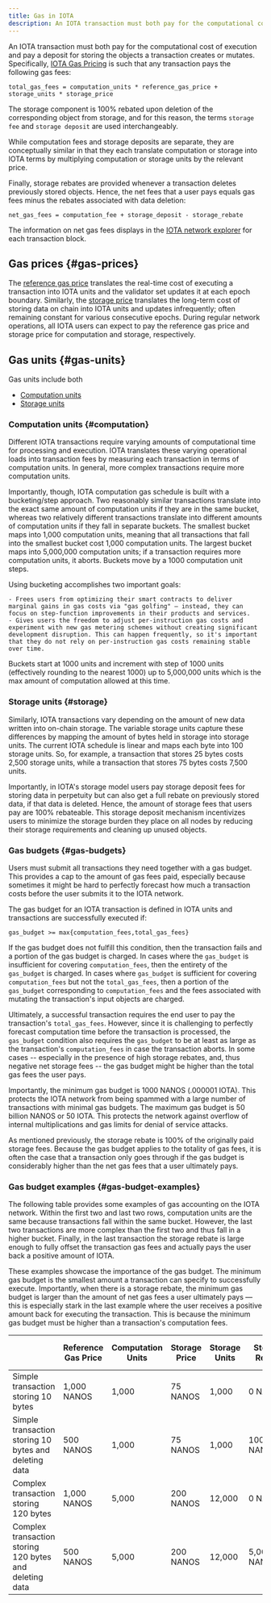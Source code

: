 ```yaml
---
title: Gas in IOTA
description: An IOTA transaction must both pay for the computational cost of execution and pay a deposit for storing the objects a transaction creates or mutates.
---
```


An IOTA transaction must both pay for the computational cost of execution and pay a deposit for storing the objects a transaction creates or mutates. Specifically, [IOTA Gas Pricing](gas-pricing.mdx) is such that any transaction pays the following gas fees:

`total_gas_fees = computation_units * reference_gas_price + storage_units * storage_price`

The storage component is 100% rebated upon deletion of the corresponding object from storage, and for this reason, the terms `storage fee` and `storage deposit` are used interchangeably.

While computation fees and storage deposits are separate, they are conceptually similar in that they each translate computation or storage into IOTA terms by multiplying computation or storage units by the relevant price.

Finally, storage rebates are provided whenever a transaction deletes previously stored objects. Hence, the net fees that a user pays equals gas fees minus the rebates associated with data deletion:

`net_gas_fees = computation_fee + storage_deposit - storage_rebate`

The information on net gas fees displays in the [IOTA network explorer](https://explorer.iota.cafe/) for each transaction block.

## Gas prices {#gas-prices}

The [reference gas price](./gas-pricing.mdx#computation) translates the real-time cost of executing a transaction into IOTA units and the validator set updates it at each epoch boundary. Similarly, the [storage price](./gas-pricing.mdx#storage) translates the long-term cost of storing data on chain into IOTA units and updates infrequently; often remaining constant for various consecutive epochs. During regular network operations, all IOTA users can expect to pay the reference gas price and storage price for computation and storage, respectively.

## Gas units {#gas-units}

Gas units include both

- [Computation units](#computation)
- [Storage units](#storage)

### Computation units {#computation}

Different IOTA transactions require varying amounts of computational time for processing and execution. IOTA translates these varying operational loads into transaction fees by measuring each transaction in terms of computation units. In general, more complex transactions require more computation units.

Importantly, though, IOTA computation gas schedule is built with a bucketing/step approach. Two reasonably similar transactions translate into the exact same amount of computation units if they are in the same bucket, whereas two relatively different transactions translate into different amounts of computation units if they fall in separate buckets. The smallest bucket maps into 1,000 computation units, meaning that all transactions that fall into the smallest bucket cost 1,000 computation units. The largest bucket maps into 5,000,000 computation units; if a transaction requires more computation units, it aborts. Buckets move by a 1000 computation unit steps.

Using bucketing accomplishes two important goals:

    - Frees users from optimizing their smart contracts to deliver marginal gains in gas costs via "gas golfing" — instead, they can focus on step-function improvements in their products and services.
    - Gives users the freedom to adjust per-instruction gas costs and experiment with new gas metering schemes without creating significant development disruption. This can happen frequently, so it's important that they do not rely on per-instruction gas costs remaining stable over time.

Buckets start at 1000 units and increment with step of 1000 units (effectively rounding to the nearest 1000) up to 5,000,000 units which is the max amount of computation allowed at this time.

### Storage units {#storage}

Similarly, IOTA transactions vary depending on the amount of new data written into on-chain storage. The variable storage units capture these differences by mapping the amount of bytes held in storage into storage units. The current IOTA schedule is linear and maps each byte into 100 storage units. So, for example, a transaction that stores 25 bytes costs 2,500 storage units, while a transaction that stores 75 bytes costs 7,500 units.

Importantly, in IOTA's storage model users pay storage deposit fees for storing data in perpetuity but can also get a full rebate on previously stored data, if that data is deleted. Hence, the amount of storage fees that users pay are 100% rebateable. This storage deposit mechanism incentivizes users to minimize the storage burden they place on all nodes by reducing their storage requirements and cleaning up unused objects. 

### Gas budgets {#gas-budgets}

Users must submit all transactions they need together with a gas budget. This provides a cap to the amount of gas fees paid, especially because sometimes it might be hard to perfectly forecast how much a transaction costs before the user submits it to the IOTA network.

The gas budget for an IOTA transaction is defined in IOTA units and transactions are successfully executed if:

`gas_budget >= max{computation_fees,total_gas_fees}`

If the gas budget does not fulfill this condition, then the transaction fails and a portion of the gas budget is charged. In cases where the `gas_budget` is insufficient for covering `computation_fees`, then the entirety of the `gas_budget` is charged. In cases where `gas_budget` is sufficient for covering `computation_fees` but not the `total_gas_fees`, then a portion of the `gas_budget` corresponding to `computation_fees` and the fees associated with mutating the transaction's input objects are charged.

Ultimately, a successful transaction requires the end user to pay the transaction's `total_gas_fees`. However, since it is challenging to perfectly forecast computation time before the transaction is processed, the `gas_budget` condition also requires the `gas_budget` to be at least as large as the transaction's `computation_fees` in case the transaction aborts. In some cases -- especially in the presence of high storage rebates, and, thus negative net storage fees -- the gas budget might be higher than the total gas fees the user pays.

Importantly, the minimum gas budget is 1000 NANOS (.000001 IOTA). This protects the IOTA network from being spammed with a large number of transactions with minimal gas budgets. The maximum gas budget is 50 billion NANOS or 50 IOTA. This protects the network against overflow of internal multiplications and gas limits for denial of service attacks.

As mentioned previously, the storage rebate is 100% of the originally paid storage fees. Because the gas budget applies to the totality of gas fees, it is often the case that a transaction only goes through if the gas budget is considerably higher than the net gas fees that a user ultimately pays.

### Gas budget examples {#gas-budget-examples}

The following table provides some examples of gas accounting on the IOTA network. Within the first two and last two rows, computation units are the same because transactions fall within the same bucket. However, the last two transactions are more complex than the first two and thus fall in a higher bucket. Finally, in the last transaction the storage rebate is large enough to fully offset the transaction gas fees and actually pays the user back a positive amount of IOTA.

These examples showcase the importance of the gas budget. The minimum gas budget is the smallest amount a transaction can specify to successfully execute. Importantly, when there is a storage rebate, the minimum gas budget is larger than the amount of net gas fees a user ultimately pays — this is especially stark in the last example where the user receives a positive amount back for executing the transaction. This is because the minimum gas budget must be higher than a transaction's computation fees.

|                                                         | Reference Gas Price | Computation Units | Storage Price | Storage Units | Storage Rebate | Minimum Gas Budget | Net Gas Fees   |
| ------------------------------------------------------- | ------------------- | ----------------- | ------------- | ------------- | -------------- | ------------------ | -------------- |
| Simple transaction storing 10 bytes                     | 1,000 NANOS          | 1,000             | 75 NANOS       | 1,000         | 0 NANOS         | 1,075,000 NANOS     | 1,075,000 NANOS |
| Simple transaction storing 10 bytes and deleting data   | 500 NANOS            | 1,000             | 75 NANOS       | 1,000         | 100,000 NANOS   | 500,000 NANOS       | 475,000 NANOS   |
| Complex transaction storing 120 bytes                   | 1,000 NANOS          | 5,000             | 200 NANOS      | 12,000        | 0 NANOS         | 7,400,000 NANOS     | 7,400,000 NANOS |
| Complex transaction storing 120 bytes and deleting data | 500 NANOS            | 5,000             | 200 NANOS      | 12,000        | 5,000,000 NANOS | 2,500,000 NANOS     | -100,000 NANOS  |
